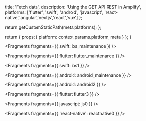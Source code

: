 
  title: 'Fetch data',
  description: 'Using the GET API REST in Amplify',
  platforms: ['flutter', 'swift', 'android', 'javascript', 'react-native','angular','nextjs','react','vue'] 
};

  return getCustomStaticPath(meta.platforms);
};

  return {
    props: {
      platform: context.params.platform,
      meta
    }
  };
}


<Fragments fragments={{ swift: ios_maintenance }} />


<Fragments fragments={{ flutter: flutter_maintenance }} />


<Fragments fragments={{ swift: ios1 }} />


<Fragments fragments={{ android: android_maintenance }} />


<Fragments fragments={{ android: android2 }} />


<Fragments fragments={{ flutter: flutter3 }} />


<Fragments fragments={{ javascript: js0 }} />


<Fragments fragments={{ 'react-native': reactnative0 }} />
